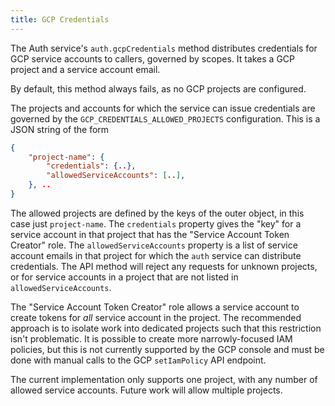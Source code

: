 ```yaml
---
title: GCP Credentials
---
```


The Auth service's `auth.gcpCredentials` method distributes credentials for GCP service accounts to callers, governed by scopes.
It takes a GCP project and a service account email.

By default, this method always fails, as no GCP projects are configured.

The projects and accounts for which the service can issue credentials are governed by the `GCP_CREDENTIALS_ALLOWED_PROJECTS` configuration.
This is a JSON string of the form

```json
{
    "project-name": {
        "credentials": {..},
        "allowedServiceAccounts": [..],
    }, ..
}
```

The allowed projects are defined by the keys of the outer object, in this case just `project-name`.
The `credentials` property gives the "key" for a service account in that project that has the "Service Account Token Creator" role.
The `allowedServiceAccounts` property is a list of service account emails in that project for which the `auth` service can distribute credentials.
The API method will reject any requests for unknown projects, or for service accounts in a project that are not listed in `allowedServiceAccounts`.

The "Service Account Token Creator" role allows a service account to create tokens for *all* service account in the project.
The recommended approach is to isolate work into dedicated projects such that this restriction isn't problematic.
It is possible to create more narrowly-focused IAM policies, but this is not currently supported by the GCP console and must be done with manual calls to the GCP `setIamPolicy` API endpoint.

<Warning>
The current implementation only supports one project, with any number of allowed service accounts.
Future work will allow multiple projects.
</Warning>

